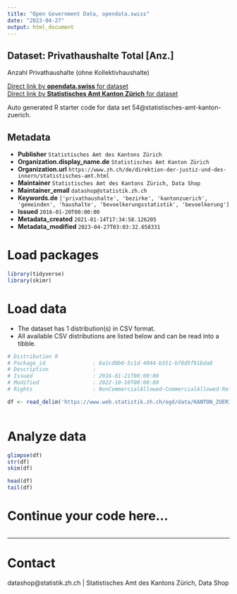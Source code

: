 ```yaml
---
title: "Open Government Data, opendata.swiss"
date: "2023-04-27"
output: html_document
---
```


## Dataset: Privathaushalte Total [Anz.]

Anzahl Privathaushalte (ohne Kollektivhaushalte)

[Direct link by **opendata.swiss** for dataset](https://opendata.swiss/de/dataset/privathaushalte-total-anz)<br>
[Direct link by **Statistisches Amt Kanton Zürich** for dataset](https://www.zh.ch/de/politik-staat/gemeinden/gemeindeportraet.html)

Auto generated R starter code for data set 54@statistisches-amt-kanton-zuerich.

## Metadata

- **Publisher** `Statistisches Amt des Kantons Zürich`
- **Organization.display_name.de** `Statistisches Amt Kanton Zürich`
- **Organization.url** `https://www.zh.ch/de/direktion-der-justiz-und-des-innern/statistisches-amt.html`
- **Maintainer** `Statistisches Amt des Kantons Zürich, Data Shop`
- **Maintainer_email** `datashop@statistik.zh.ch`
- **Keywords.de** `['privathaushalte', 'bezirke', 'kantonzuerich', 'gemeinden', 'haushalte', 'bevoelkerungsstatistik', 'bevoelkerung']`
- **Issued** `2016-01-20T00:00:00`
- **Metadata_created** `2021-01-14T17:34:58.126205`
- **Metadata_modified** `2023-04-27T03:03:32.658331`


# Load packages

```r

library(tidyverse)
library(skimr)

```

# Load data

-   The dataset has 1 distribution(s) in CSV format.
-   All available CSV distributions are listed below and can be read into a tibble.

```r

# Distribution 0
# Package_id               : 6a1cd0b0-5c1d-4044-b351-bf8d5f91bda8
# Description              : 
# Issued                   : 2016-01-21T00:00:00
# Modified                 : 2022-10-10T00:00:00
# Rights                   : NonCommercialAllowed-CommercialAllowed-ReferenceRequired

df <- read_delim('https://www.web.statistik.zh.ch/ogd/data/KANTON_ZUERICH_455.csv')



```

# Analyze data

```r

glimpse(df)
str(df)
skim(df)

head(df)
tail(df)

```

# Continue your code here...

```r

```

------------------------------------------------------------------------

# Contact

datashop@statistik.zh.ch | Statistisches Amt des Kantons Zürich, Data Shop

